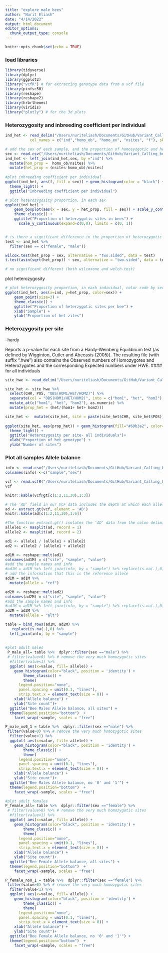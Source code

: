 ```yaml
---
title: "explore male bees"
author: "Nurit Eliash"
date: "4/14/2022"
output: html_document
editor_options: 
  chunk_output_type: console
---
```


```r
knitr::opts_chunk$set(echo = TRUE)
```

### load libraries
```r
library(tidyverse)
library(dplyr)
library(ggplot2)
library("vcfR") # for extracting genotype data from a vcf file
library(pinfsc50)
library(reshape)
library(reshape2)
library(hrbrthemes)
library(viridis)
library("plotly") # for the 3d plots
```

### Heterozygosity and inbreeding coefficient per individual
```r
ind_het <- read_delim("/Users/nuriteliash/Documents/GitHub/Variant_Calling_bees/data/vcf_stats/bee.het", delim = "\t",
           col_names = c("ind","homo_ob", "homo_ex", "nsites", "f"), skip = 1)

# add the sex of each sample, and the proportion of homosyzgotic and hetero sites
sex <- read.csv("/Users/nuriteliash/Documents/GitHub/Variant_Calling_bees/data/meta.csv")
ind_het <- left_join(ind_het,sex, by ="ind") %>%
  mutate(hom_prop =  homo_ob/nsites) %>%
  mutate(het_prop = (nsites-homo_ob)/nsites)
 
#plot inbreeding coefficient per individual
ggplot(ind_het, aes(f, fill = sex)) + geom_histogram(color = "black") + 
  theme_light() +
  ggtitle("Inbreeding coefficient per individual")

# plot heterozygosity proportion, in each sex
ggplot(ind_het) +
    geom_boxplot(aes(x = sex, y = het_prop, fill = sex)) + scale_y_continuous() + 
    theme_classic() +
    ggtitle("Proportion of heterzygotic sites in bees") +
      scale_y_continuous(expand=c(0,0), limits = c(0, 1))


# is there a significant difference in the proportion of heterozygotic sites between males and females?5
test <- ind_het %>%
  filter(sex == c("female", "male"))

wilcox.test(het_prop ~ sex, alternative = "two.sided", data = test)
t.test(asin(sqrt(het_prop)) ~ sex, alternative = "two.sided", data = test)

# no significant different (both wilcoxone and welch-test)
```

plot heterozygosity 
```r
# plot heterozygosity proportion, in each individual, color code by sex
ggplot(ind_het, aes(x=ind, y=het_prop, color=sex)) + 
    geom_point(size=3) +
    theme_classic() +
    ggtitle("Proportion of heterzygotic sites per bee") +
    xlab("Sample") + 
    ylab("Proportion of het zites")
```

### Heterozygosity per site
--hardy

Reports a p-value for each site from a Hardy-Weinberg Equilibrium test (as defined by Wigginton, Cutler and Abecasis (2005)). The resulting file (with suffix ".hwe") also contains the Observed numbers of Homozygotes and Heterozygotes and the corresponding Expected numbers under HWE.
#### for all individuals
```r
site_hwe <- read_delim("/Users/nuriteliash/Documents/GitHub/Variant_Calling_bees/data/vcf_stats/bee.hwe", delim = "\t", col_names = c("CHR","POS", "OBS(HOM1/HET/HOM2)", "E(HOM1/HET/HOM2)", "ChiSq_HWE", "P_HWE", "P_HET_DEFICIT", "P_HET_EXCESS"), skip = 1)

site_het <- site_hwe %>%
  select(CHR, POS, "OBS(HOM1/HET/HOM2)") %>%
  separate(col = "OBS(HOM1/HET/HOM2)", into = c("hom1", "het", "hom2"), sep = "\\/") %>%
  mutate_at(c("hom1", "het", "hom2"), as.numeric) %>%
  mutate(prop_het = (het/(hom1+ het+ hom2)))

site_het <-  mutate(site_het, site = paste(site_het$CHR, site_het$POS)) 
  
ggplot(site_het, aes(prop_het)) + geom_histogram(fill="#69b3a2", color="#e9ecef", alpha=0.8) + 
  theme_light() +
  ggtitle("Heterozygosity per site- all individuals")+
  xlab("Proportion of het genotype") + 
  ylab("Number of sites")
```

### Plot all samples Allele balance
```r
info <- read.csv("/Users/nuriteliash/Documents/GitHub/Variant_Calling_bees/data/meta.csv")
colnames(info) <-c("sample","sex")

vcf <- read.vcfR("/Users/nuriteliash/Documents/GitHub/Variant_Calling_bees/data/freebayes_filtered.recode.vcf", verbose = FALSE )
vcf

knitr::kable(vcf@gt[c(1:2,11,30),1:3])

# The ‘AD’ field in our VCF data includes the depth at which each allele was sequenced. We can extract this information with the function extract.gt().
ad <- extract.gt(vcf, element = 'AD')
knitr::kable(ad[c(1:2,11,30),1:6])

#The function extract.gt() isolates the ‘AD’ data from the colon delimited string in the VCF data. We expect integer counts for the number of sequences observed. However, because this data is comma delimited we need another step before we have integers. We use the function masplit() to extract the first and second allele. At that point we have integers so we can use math to create allele frequencies from the counts.
allele1 <- masplit(ad, record = 1)
allele2 <- masplit(ad, record = 2)

ad1 <- allele1 / (allele1 + allele2)
ad2 <- allele2 / (allele1 + allele2)

ad1M <- reshape::melt(ad1)
colnames(ad1M) = c("site", "sample", "value")
#add the sample names and info
#ad1M = ad1M %>% left_join(info, by = "sample") %>% replace(is.na(.),0)
# add the information that this is the reference allele
ad1M = ad1M %>%
  mutate(allele = "ref")

ad2M <- reshape::melt(ad2)
colnames(ad2M) = c("site", "sample", "value")
#add the sample names and info
#ad1M = ad1M %>% left_join(info, by = "sample") %>% replace(is.na(.),0)
ad2M = ad2M %>%
  mutate(allele = "alt")

table = bind_rows(ad1M, ad2M) %>%
   replace(is.na(.),0) %>% 
  left_join(info, by = "sample")
  
  
#plot adult males
 P_male_all= table %>%  dplyr::filter(sex =="male") %>%
 # filter(value>0) %>% # remove the very much homozygotic sites
  #filter(value<1) %>%
  ggplot( aes(x=value, fill= allele)) +
    geom_histogram(color="black", position = 'identity') +
        theme_classic() +
        theme(
      legend.position="none",
      panel.spacing = unit(0.1, "lines"),
      strip.text.x = element_text(size = 8)) +
    xlab("Allele balance") +
    ylab("Site count")+
  ggtitle("Bee Males Allele balance, all sites") +
  theme(legend.position="bottom")  +
    facet_wrap(~sample, scales = "free") 

P_male_no0_1 = table %>%  dplyr::filter(sex =="male") %>%
 filter(value>0) %>% # remove the very much homozygotic sites
  filter(value<1) %>%
  ggplot( aes(x=value, fill= allele)) +
    geom_histogram(color="black", position = 'identity') +
        theme_classic() +
        theme(
      legend.position="none",
      panel.spacing = unit(0.1, "lines"),
      strip.text.x = element_text(size = 8)) +
    xlab("Allele balance") +
    ylab("Site count")+
  ggtitle("Bee Males Allele balance, no '0' and '1'") +
  theme(legend.position="bottom")  +
    facet_wrap(~sample, scales = "free") 

#plot adult females
P_female_all= table %>%  dplyr::filter(sex =="female") %>%
 # filter(value>0) %>% # remove the very much homozygotic sites
  #filter(value<1) %>%
  ggplot( aes(x=value, fill= allele)) +
    geom_histogram(color="black", position = 'identity') +
        theme_classic() +
        theme(
      legend.position="none",
      panel.spacing = unit(0.1, "lines"),
      strip.text.x = element_text(size = 8)) +
    xlab("Allele balance") +
    ylab("Site count")+
  ggtitle("Bee Female Allele balance, all sites") +
  theme(legend.position="bottom")  +
    facet_wrap(~sample, scales = "free") 

P_female_no0_1 = table %>%  dplyr::filter(sex =="female") %>%
 filter(value>0) %>% # remove the very much homozygotic sites
  filter(value<1) %>%
  ggplot( aes(x=value, fill= allele)) +
    geom_histogram(color="black", position = 'identity') +
        theme_classic() +
        theme(
      legend.position="none",
      panel.spacing = unit(0.1, "lines"),
      strip.text.x = element_text(size = 8)) +
    xlab("Allele balance") +
    ylab("Site count")+
  ggtitle("Bee Female Allele balance, no '0' and '1'") +
  theme(legend.position="bottom")  +
    facet_wrap(~sample, scales = "free") 
```
